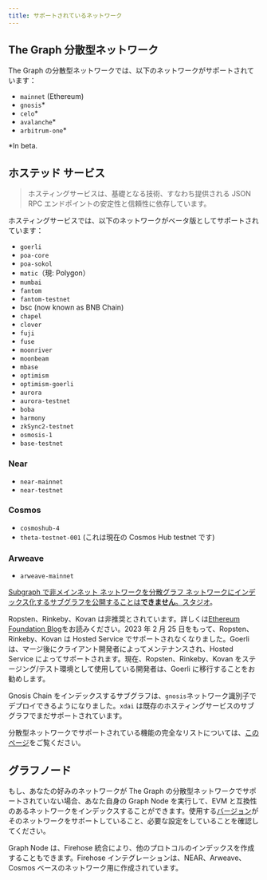 ```yaml
---
title: サポートされているネットワーク
---
```


## The Graph 分散型ネットワーク

The Graph の分散型ネットワークでは、以下のネットワークがサポートされています：

- `mainnet` (Ethereum)
- `gnosis`\*
- `celo`\*
- `avalanche`\*
- `arbitrum-one`\*

\*In beta.

## ホステッド サービス

> ホスティングサービスは、基礎となる技術、すなわち提供される JSON RPC エンドポイントの安定性と信頼性に依存しています。

ホスティングサービスでは、以下のネットワークがベータ版としてサポートされています：

- `goerli`
- `poa-core`
- `poa-sokol`
- `matic`（現: Polygon）
- `mumbai`
- `fantom`
- `fantom-testnet`
- bsc (now known as BNB Chain)
- `chapel`
- `clover`
- `fuji`
- `fuse`
- `moonriver`
- `moonbeam`
- `mbase`
- `optimism`
- `optimism-goerli`
- `aurora`
- `aurora-testnet`
- `boba`
- `harmony`
- `zkSync2-testnet`
- `osmosis-1`
- `base-testnet`

### Near

- `near-mainnet`
- `near-testnet`

### Cosmos

- `cosmoshub-4`
- `theta-testnet-001` (これは現在の Cosmos Hub testnet です)

### Arweave

- `arweave-mainnet`

[Subgraph で非メインネット ネットワークを分散グラフ ネットワークにインデックス化するサブグラフを公開することは**できません**。スタジオ](/deploying/subgraph-studio)。

Ropsten、Rinkeby、Kovan は非推奨とされています。詳しくは[Ethereum Foundation Blog](https://blog.ethereum.org/2022/06/21/testnet-deprecation)をお読みください。2023 年 2 月 25 日をもって、Ropsten、Rinkeby、Kovan は Hosted Service でサポートされなくなりました。Goerli は、マージ後にクライアント開発者によってメンテナンスされ、Hosted Service によってサポートされます。現在、Ropsten、Rinkeby、Kovan をステージング/テスト環境として使用している開発者は、Goerli に移行することをお勧めします。

Gnosis Chain をインデックスするサブグラフは、`gnosis`ネットワーク識別子でデプロイできるようになりました。`xdai` は既存のホスティングサービスのサブグラフでまだサポートされています。

分散型ネットワークでサポートされている機能の完全なリストについては、[このページ](https://github.com/graphprotocol/indexer/blob/main/docs/networks/mainnet.md#feature-support)をご覧ください。

## グラフノード

もし、あなたの好みのネットワークが The Graph の分散型ネットワークでサポートされていない場合、あなた自身の Graph Node を実行して、EVM と互換性のあるネットワークをインデックスすることができます。使用する[バージョン](https://github.com/graphprotocol/graph-node/releases)がそのネットワークをサポートしていること、必要な設定をしていることを確認してください。

Graph Node は、Firehose 統合により、他のプロトコルのインデックスを作成することもできます。Firehose インテグレーションは、NEAR、Arweave、Cosmos ベースのネットワーク用に作成されています。
